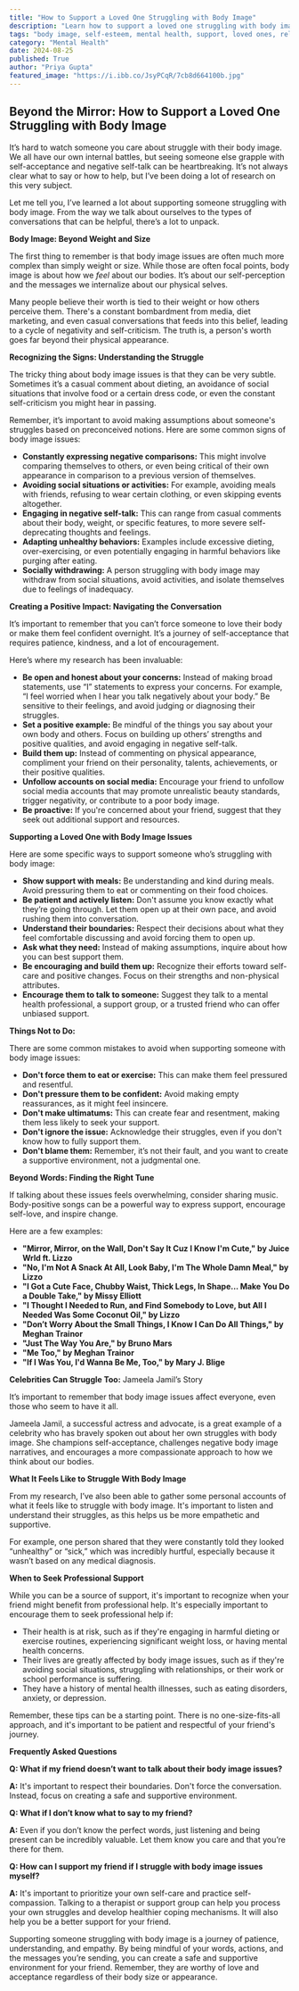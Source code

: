 ```yaml
---
title: "How to Support a Loved One Struggling with Body Image"
description: "Learn how to support a loved one struggling with body image issues. Discover signs, helpful conversation strategies, and resources to navigate this challenging situation with compassion and understanding."
tags: "body image, self-esteem, mental health, support, loved ones, relationships, communication, empathy, self-acceptance, body positivity, eating disorders, anxiety, depression, resources, mental health awareness"
category: "Mental Health"
date: 2024-08-25
published: True
author: "Priya Gupta"
featured_image: "https://i.ibb.co/JsyPCqR/7cb8d664100b.jpg"
---
```


## Beyond the Mirror:  How to Support a Loved One Struggling with Body Image

It’s hard to watch someone you care about struggle with their body image.  We all have our own internal battles, but seeing someone else grapple with self-acceptance and negative self-talk can be heartbreaking.  It’s not always clear what to say or how to help, but I’ve been doing a lot of research on this very subject.  

Let me tell you, I’ve learned a lot about supporting someone struggling with body image.  From the way we talk about ourselves to the types of conversations that can be helpful, there’s a lot to unpack. 

**Body Image:  Beyond Weight and Size**

The first thing to remember is that body image issues are often much more complex than simply weight or size. While those are often focal points, body image is about how we *feel* about our bodies.  It’s about our self-perception and the messages we internalize about our physical selves.

Many people believe their worth is tied to their weight or how others perceive them.  There's a constant bombardment from media, diet marketing, and even casual conversations that feeds into this belief, leading to a cycle of negativity and self-criticism.  The truth is, a person's worth goes far beyond their physical appearance.  

**Recognizing the Signs:  Understanding the Struggle**

The tricky thing about body image issues is that they can be very subtle.  Sometimes it’s a casual comment about dieting, an avoidance of social situations that involve food or a certain dress code, or even the constant self-criticism you might hear in passing.  

Remember, it’s important to avoid making assumptions about someone's struggles based on preconceived notions.  Here are some common signs of body image issues:

* **Constantly expressing negative comparisons:**  This might involve comparing themselves to others, or even being critical of their own appearance in comparison to a previous version of themselves.
* **Avoiding social situations or activities:**  For example, avoiding meals with friends, refusing to wear certain clothing, or even skipping events altogether.
* **Engaging in negative self-talk:**  This can range from casual comments about their body, weight, or specific features, to more severe self-deprecating thoughts and feelings.
* **Adapting unhealthy behaviors:**  Examples include excessive dieting, over-exercising, or even potentially engaging in harmful behaviors like purging after eating.
* **Socially withdrawing:**  A person struggling with body image may withdraw from social situations, avoid activities, and isolate themselves due to feelings of inadequacy.

**Creating a Positive Impact:  Navigating the Conversation**

It’s important to remember that you can’t force someone to love their body or make them feel confident overnight.  It’s a journey of self-acceptance that requires patience, kindness, and a lot of encouragement.  

Here’s where my research has been invaluable:

* **Be open and honest about your concerns:**  Instead of making broad statements, use “I” statements to express your concerns. For example, “I feel worried when I hear you talk negatively about your body.”  Be sensitive to their feelings, and avoid judging or diagnosing their struggles.
* **Set a positive example:**  Be mindful of the things you say about your own body and others.  Focus on building up others’ strengths and positive qualities, and avoid engaging in negative self-talk.
* **Build them up:**  Instead of commenting on physical appearance, compliment your friend on their personality, talents, achievements, or their positive qualities.  
* **Unfollow accounts on social media:**  Encourage your friend to unfollow social media accounts that may promote unrealistic beauty standards, trigger negativity, or contribute to a poor body image.  
* **Be proactive:**  If you're concerned about your friend, suggest that they seek out additional support and resources.  

**Supporting a Loved One with Body Image Issues**

Here are some specific ways to support someone who’s struggling with body image:

* **Show support with meals:**  Be understanding and kind during meals. Avoid pressuring them to eat or commenting on their food choices.
* **Be patient and actively listen:**  Don't assume you know exactly what they’re going through.  Let them open up at their own pace, and avoid rushing them into conversation.
* **Understand their boundaries:**  Respect their decisions about what they feel comfortable discussing and avoid forcing them to open up.
* **Ask what they need:**  Instead of making assumptions, inquire about how you can best support them.
* **Be encouraging and build them up:**  Recognize their efforts toward self-care and positive changes. Focus on their strengths and non-physical attributes.
* **Encourage them to talk to someone:**  Suggest they talk to a mental health professional, a support group, or a trusted friend who can offer unbiased support.  

**Things Not to Do:**

There are some common mistakes to avoid when supporting someone with body image issues:

* **Don't force them to eat or exercise:**  This can make them feel pressured and resentful.
* **Don't pressure them to be confident:**  Avoid making empty reassurances, as it might feel insincere.
* **Don't make ultimatums:**  This can create fear and resentment, making them less likely to seek your support.
* **Don't ignore the issue:**  Acknowledge their struggles, even if you don't know how to fully support them.
* **Don't blame them:**  Remember, it’s not their fault, and you want to create a supportive environment, not a judgmental one.

**Beyond Words:  Finding the Right Tune**

If talking about these issues feels overwhelming, consider sharing music.  Body-positive songs can be a powerful way to express support, encourage self-love, and inspire change. 

Here are a few examples:

* **"Mirror, Mirror, on the Wall, Don't Say It Cuz I Know I'm Cute," by Juice Wrld ft. Lizzo**
* **"No, I'm Not A Snack At All, Look Baby, I'm The Whole Damn Meal," by Lizzo**
* **"I Got a Cute Face, Chubby Waist, Thick Legs, In Shape... Make You Do a Double Take," by Missy Elliott**
* **"I Thought I Needed to Run, and Find Somebody to Love, but All I Needed Was Some Coconut Oil," by Lizzo**
* **"Don’t Worry About the Small Things, I Know I Can Do All Things," by Meghan Trainor**
* **"Just The Way You Are," by Bruno Mars**
* **"Me Too," by Meghan Trainor**
* **"If I Was You, I'd Wanna Be Me, Too," by Mary J. Blige**

**Celebrities Can Struggle Too:**  Jameela Jamil’s Story

It’s important to remember that body image issues affect everyone, even those who seem to have it all.  

Jameela Jamil, a successful actress and advocate, is a great example of a celebrity who has bravely spoken out about her own struggles with body image.  She champions self-acceptance, challenges negative body image narratives, and encourages a more compassionate approach to how we think about our bodies.  

**What It Feels Like to Struggle With Body Image**

From my research, I’ve also been able to gather some personal accounts of what it feels like to struggle with body image.  It's important to listen and understand their struggles, as this helps us be more empathetic and supportive. 

For example, one person shared that they were constantly told they looked “unhealthy” or “sick,” which was incredibly hurtful, especially because it wasn’t based on any medical diagnosis. 

**When to Seek Professional Support**

While you can be a source of support, it's important to recognize when your friend might benefit from professional help.  It's especially important to encourage them to seek professional help if:

* Their health is at risk, such as if they're engaging in harmful dieting or exercise routines, experiencing significant weight loss, or having mental health concerns. 
* Their lives are greatly affected by body image issues, such as if they're avoiding social situations, struggling with relationships, or their work or school performance is suffering. 
* They have a history of mental health illnesses, such as eating disorders, anxiety, or depression. 

Remember, these tips can be a starting point.  There is no one-size-fits-all approach, and it's important to be patient and respectful of your friend's journey.

**Frequently Asked Questions**

**Q: What if my friend doesn’t want to talk about their body image issues?**

**A:**  It's important to respect their boundaries. Don't force the conversation. Instead, focus on creating a safe and supportive environment.  

**Q: What if I don’t know what to say to my friend?**

**A:**  Even if you don’t know the perfect words, just listening and being present can be incredibly valuable.  Let them know you care and that you’re there for them.

**Q: How can I support my friend if I struggle with body image issues myself?**

**A:**  It's important to prioritize your own self-care and practice self-compassion.  Talking to a therapist or support group can help you process your own struggles and develop healthier coping mechanisms.  It will also help you be a better support for your friend.

Supporting someone struggling with body image is a journey of patience, understanding, and empathy.  By being mindful of your words, actions, and the messages you’re sending, you can create a safe and supportive environment for your friend.  Remember, they are worthy of love and acceptance regardless of their body size or appearance.
